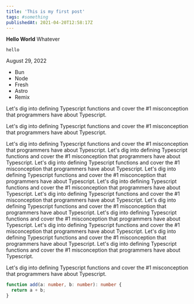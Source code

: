 ```yaml
---
title: 'This is my first post'
tags: #something
publishedAt: 2021-04-20T12:58:17Z
---
```


**Hello World**
Whatever

`hello`

<span>August 29, 2022</span>
<ul class="p-0 flex items-center gap-2 list-none">
  <li class="p-1 bg-[#2A325E30] rounded-md text-sm font-bold">Bun</li>
  <li class="p-1 bg-[#2A325E30] rounded-md text-sm font-bold">Node</li>
  <li class="p-1 bg-[#2A325E30] rounded-md text-sm font-bold">Fresh</li>
  <li class="p-1 bg-[#2A325E30] rounded-md text-sm font-bold">Astro</li>
  <li class="p-1 bg-[#2A325E30] rounded-md text-sm font-bold">Remix</li>
</ul>
<p>
  Let's dig into defining Typescript functions and cover the #1 misconception
  that programmers have about Typescript.
</p>

Let's dig into defining Typescript functions and cover the #1 misconception
that programmers have about Typescript.

Let's dig into defining Typescript functions and cover the #1 misconception
that programmers have about Typescript.
Let's dig into defining Typescript functions and cover the #1 misconception
that programmers have about Typescript.
Let's dig into defining Typescript functions and cover the #1 misconception
that programmers have about Typescript.
Let's dig into defining Typescript functions and cover the #1 misconception
that programmers have about Typescript.
Let's dig into defining Typescript functions and cover the #1 misconception
that programmers have about Typescript.
Let's dig into defining Typescript functions and cover the #1 misconception
that programmers have about Typescript.
Let's dig into defining Typescript functions and cover the #1 misconception
that programmers have about Typescript.
Let's dig into defining Typescript functions and cover the #1 misconception
that programmers have about Typescript.
Let's dig into defining Typescript functions and cover the #1 misconception
that programmers have about Typescript.
Let's dig into defining Typescript functions and cover the #1 misconception
that programmers have about Typescript.
Let's dig into defining Typescript functions and cover the #1 misconception
that programmers have about Typescript.

Let's dig into defining Typescript functions and cover the #1 misconception
that programmers have about Typescript.

```ts
function add(a: number, b: number): number {
  return a + b;
}
```
